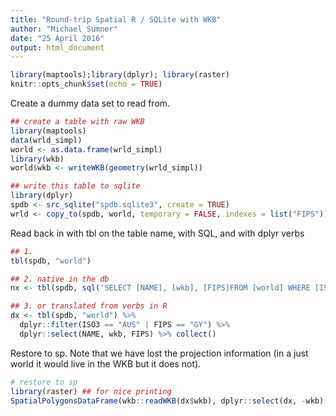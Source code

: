 ```yaml
---
title: "Round-trip Spatial R / SQLite with WKB"
author: "Michael Sumner"
date: "25 April 2016"
output: html_document
---
```


```r
library(maptools);library(dplyr); library(raster)
knitr::opts_chunk$set(echo = TRUE)
```


Create a dummy data set to read from. 

```r
## create a table with raw WKB
library(maptools)
data(wrld_simpl)
world <- as.data.frame(wrld_simpl)
library(wkb)
world$wkb <- writeWKB(geometry(wrld_simpl))

## write this table to sqlite
library(dplyr)
spdb <- src_sqlite("spdb.sqlite3", create = TRUE)
wrld <- copy_to(spdb, world, temporary = FALSE, indexes = list("FIPS"))
```



Read back in with tbl on the table name, with SQL, and with dplyr verbs

```r
## 1. 
tbl(spdb, "world")

## 2. native in the db
nx <- tbl(spdb, sql('SELECT [NAME], [wkb], [FIPS]FROM [world] WHERE [ISO3] = "AUS" OR [FIPS] = "GY"'))

## 3. or translated from verbs in R
dx <- tbl(spdb, "world") %>% 
  dplyr::filter(ISO3 == "AUS" | FIPS == "GY") %>% 
  dplyr::select(NAME, wkb, FIPS) %>% collect()
```

Restore to sp. Note that we have lost the projection information (in a just world it would live in the WKB but it does not). 

```r
# restore to sp
library(raster) ## for nice printing
SpatialPolygonsDataFrame(wkb::readWKB(dx$wkb), dplyr::select(dx, -wkb) %>% as.data.frame())
```